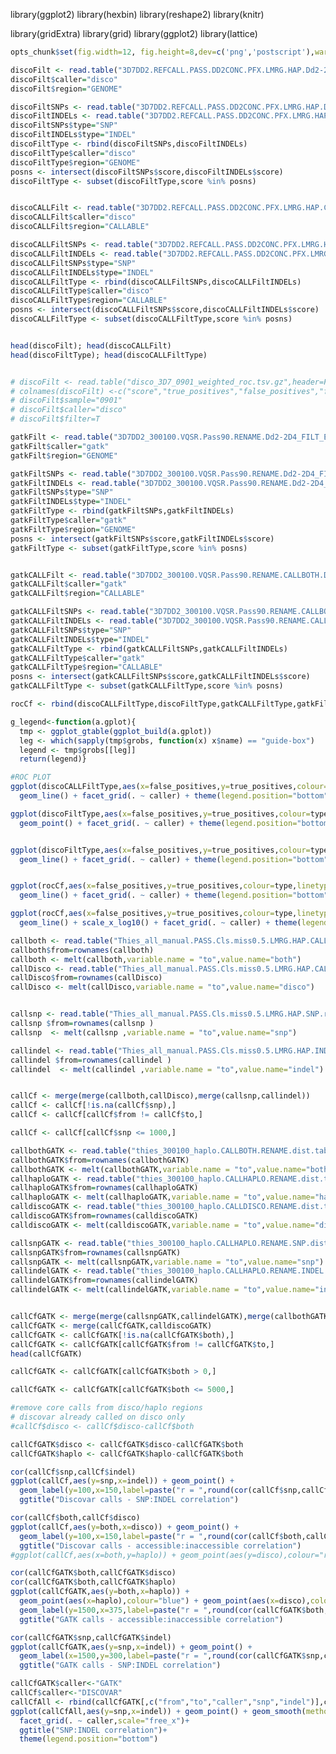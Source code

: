 library(ggplot2)
library(hexbin)
library(reshape2)
library(knitr)

library(gridExtra)
library(grid)
library(ggplot2)
library(lattice)
```r
opts_chunk$set(fig.width=12, fig.height=8,dev=c('png','postscript'),warning=F)

``` 

```r

discoFilt <- read.table("3D7DD2.REFCALL.PASS.DD2CONC.PFX.LMRG.HAP.Dd2-2D4_FILT_EVAL/weighted_roc.tsv.gz",header=F,skip = 3,stringsAsFactors =F,sep="\t",col.names=c("score","true_positives","false_positives","false_negatives","precision","sensitivity","f_measure"))
discoFilt$caller="disco"
discoFilt$region="GENOME"

discoFiltSNPs <- read.table("3D7DD2.REFCALL.PASS.DD2CONC.PFX.LMRG.HAP.Dd2-2D4_FILT_EVAL/snp_roc.tsv.gz",header=F,skip = 3,stringsAsFactors =F,sep="\t",col.names = c("score","true_positives","false_positives"))
discoFiltINDELs <- read.table("3D7DD2.REFCALL.PASS.DD2CONC.PFX.LMRG.HAP.Dd2-2D4_FILT_EVAL/non_snp_roc.tsv.gz",header=F,skip = 3,stringsAsFactors =F,sep="\t",col.names = c("score","true_positives","false_positives"))
discoFiltSNPs$type="SNP"
discoFiltINDELs$type="INDEL"
discoFiltType <- rbind(discoFiltSNPs,discoFiltINDELs)
discoFiltType$caller="disco"
discoFiltType$region="GENOME"
posns <- intersect(discoFiltSNPs$score,discoFiltINDELs$score)
discoFiltType <- subset(discoFiltType,score %in% posns)


discoCALLFilt <- read.table("3D7DD2.REFCALL.PASS.DD2CONC.PFX.LMRG.HAP.CALLBOTH.Dd2-2D4_FILT_EVAL/weighted_roc.tsv.gz",header=F,skip = 3,stringsAsFactors =F,sep="\t",col.names=c("score","true_positives","false_positives","false_negatives","precision","sensitivity","f_measure"))
discoCALLFilt$caller="disco"
discoCALLFilt$region="CALLABLE"

discoCALLFiltSNPs <- read.table("3D7DD2.REFCALL.PASS.DD2CONC.PFX.LMRG.HAP.CALLBOTH.Dd2-2D4_FILT_EVAL/snp_roc.tsv.gz",header=F,skip = 3,stringsAsFactors =F,sep="\t",col.names = c("score","true_positives","false_positives"))
discoCALLFiltINDELs <- read.table("3D7DD2.REFCALL.PASS.DD2CONC.PFX.LMRG.HAP.CALLBOTH.Dd2-2D4_FILT_EVAL/non_snp_roc.tsv.gz",header=F,skip = 3,stringsAsFactors =F,sep="\t",col.names = c("score","true_positives","false_positives"))
discoCALLFiltSNPs$type="SNP"
discoCALLFiltINDELs$type="INDEL"
discoCALLFiltType <- rbind(discoCALLFiltSNPs,discoCALLFiltINDELs)
discoCALLFiltType$caller="disco"
discoCALLFiltType$region="CALLABLE"
posns <- intersect(discoCALLFiltSNPs$score,discoCALLFiltINDELs$score)
discoCALLFiltType <- subset(discoCALLFiltType,score %in% posns)


head(discoFilt); head(discoCALLFilt)
head(discoFiltType); head(discoCALLFiltType)


# discoFilt <- read.table("disco_3D7_0901_weighted_roc.tsv.gz",header=F,skip = 3,stringsAsFactors =F,sep="\t")
# colnames(discoFilt) <-c("score","true_positives","false_positives","false_negatives","precision","sensitivity","f_measure")
# discoFilt$sample="0901"
# discoFilt$caller="disco"
# discoFilt$filter=T
```

```r
gatkFilt <- read.table("3D7DD2_300100.VQSR.Pass90.RENAME.Dd2-2D4_FILT_EVAL/weighted_roc.tsv.gz",header=F,skip = 3,stringsAsFactors =F,sep="\t",col.names=c("score","true_positives","false_positives","false_negatives","precision","sensitivity","f_measure"))
gatkFilt$caller="gatk"
gatkFilt$region="GENOME"

gatkFiltSNPs <- read.table("3D7DD2_300100.VQSR.Pass90.RENAME.Dd2-2D4_FILT_EVAL/snp_roc.tsv.gz",header=F,skip = 3,stringsAsFactors =F,sep="\t",col.names = c("score","true_positives","false_positives"))
gatkFiltINDELs <- read.table("3D7DD2_300100.VQSR.Pass90.RENAME.Dd2-2D4_FILT_EVAL/non_snp_roc.tsv.gz",header=F,skip = 3,stringsAsFactors =F,sep="\t",col.names = c("score","true_positives","false_positives"))
gatkFiltSNPs$type="SNP"
gatkFiltINDELs$type="INDEL"
gatkFiltType <- rbind(gatkFiltSNPs,gatkFiltINDELs)
gatkFiltType$caller="gatk"
gatkFiltType$region="GENOME"
posns <- intersect(gatkFiltSNPs$score,gatkFiltINDELs$score)
gatkFiltType <- subset(gatkFiltType,score %in% posns)


gatkCALLFilt <- read.table("3D7DD2_300100.VQSR.Pass90.RENAME.CALLBOTH.Dd2-2D4_FILT_EVAL/weighted_roc.tsv.gz",header=F,skip = 3,stringsAsFactors =F,sep="\t",col.names=c("score","true_positives","false_positives","false_negatives","precision","sensitivity","f_measure"))
gatkCALLFilt$caller="gatk"
gatkCALLFilt$region="CALLABLE"

gatkCALLFiltSNPs <- read.table("3D7DD2_300100.VQSR.Pass90.RENAME.CALLBOTH.Dd2-2D4_FILT_EVAL/snp_roc.tsv.gz",header=F,skip = 3,stringsAsFactors =F,sep="\t",col.names = c("score","true_positives","false_positives"))
gatkCALLFiltINDELs <- read.table("3D7DD2_300100.VQSR.Pass90.RENAME.CALLBOTH.Dd2-2D4_FILT_EVAL/non_snp_roc.tsv.gz",header=F,skip = 3,stringsAsFactors =F,sep="\t",col.names = c("score","true_positives","false_positives"))
gatkCALLFiltSNPs$type="SNP"
gatkCALLFiltINDELs$type="INDEL"
gatkCALLFiltType <- rbind(gatkCALLFiltSNPs,gatkCALLFiltINDELs)
gatkCALLFiltType$caller="gatk"
gatkCALLFiltType$region="CALLABLE"
posns <- intersect(gatkCALLFiltSNPs$score,gatkCALLFiltINDELs$score)
gatkCALLFiltType <- subset(gatkCALLFiltType,score %in% posns)
```

```r

rocCf <- rbind(discoCALLFiltType,discoFiltType,gatkCALLFiltType,gatkFiltType)

```

```r
g_legend<-function(a.gplot){
  tmp <- ggplot_gtable(ggplot_build(a.gplot))
  leg <- which(sapply(tmp$grobs, function(x) x$name) == "guide-box")
  legend <- tmp$grobs[[leg]]
  return(legend)}
```


```r

#ROC PLOT
ggplot(discoCALLFiltType,aes(x=false_positives,y=true_positives,colour=type)) + 
  geom_line() + facet_grid(. ~ caller) + theme(legend.position="bottom")

ggplot(discoFiltType,aes(x=false_positives,y=true_positives,colour=type)) + 
  geom_point() + facet_grid(. ~ caller) + theme(legend.position="bottom")


ggplot(discoFiltType,aes(x=false_positives,y=true_positives,colour=type)) + 
  geom_line() + facet_grid(. ~ caller) + theme(legend.position="bottom")


ggplot(rocCf,aes(x=false_positives,y=true_positives,colour=type,linetype=region)) + 
  geom_line() + facet_grid(. ~ caller) + theme(legend.position="bottom")

ggplot(rocCf,aes(x=false_positives,y=true_positives,colour=type,linetype=region)) + 
  geom_line() + scale_x_log10() + facet_grid(. ~ caller) + theme(legend.position="bottom")

```


```r
callboth <- read.table("Thies_all_manual.PASS.Cls.miss0.5.LMRG.HAP.CALLBOTH.vcf.dist.tab.txt",sep="\t")
callboth$from=rownames(callboth)
callboth <- melt(callboth,variable.name = "to",value.name="both")
callDisco <- read.table("Thies_all_manual.PASS.Cls.miss0.5.LMRG.HAP.CALLDISCOONLY.vcf.dist.tab.txt",sep="\t")
callDisco$from=rownames(callDisco)
callDisco <- melt(callDisco,variable.name = "to",value.name="disco")


callsnp <- read.table("Thies_all_manual.PASS.Cls.miss0.5.LMRG.HAP.SNP.recode.vcf.dist.tab.txt",sep="\t")
callsnp $from=rownames(callsnp )
callsnp  <- melt(callsnp ,variable.name = "to",value.name="snp")

callindel <- read.table("Thies_all_manual.PASS.Cls.miss0.5.LMRG.HAP.INDEL.recode.vcf.dist.tab.txt",sep="\t")
callindel $from=rownames(callindel )
callindel  <- melt(callindel ,variable.name = "to",value.name="indel")


callCf <- merge(merge(callboth,callDisco),merge(callsnp,callindel))
callCf <- callCf[!is.na(callCf$snp),]
callCf <- callCf[callCf$from != callCf$to,]

callCf <- callCf[callCf$snp <= 1000,]

callbothGATK <- read.table("thies_300100_haplo.CALLBOTH.RENAME.dist.tab.txt",sep="\t")
callbothGATK$from=rownames(callbothGATK)
callbothGATK <- melt(callbothGATK,variable.name = "to",value.name="both")
callhaploGATK <- read.table("thies_300100_haplo.CALLHAPLO.RENAME.dist.tab.txt",sep="\t")
callhaploGATK$from=rownames(callhaploGATK)
callhaploGATK <- melt(callhaploGATK,variable.name = "to",value.name="haplo")
calldiscoGATK <- read.table("thies_300100_haplo.CALLDISCO.RENAME.dist.tab.txt",sep="\t")
calldiscoGATK$from=rownames(calldiscoGATK)
calldiscoGATK <- melt(calldiscoGATK,variable.name = "to",value.name="disco")

callsnpGATK <- read.table("thies_300100_haplo.CALLHAPLO.RENAME.SNP.dist.tab.txt",sep="\t")
callsnpGATK$from=rownames(callsnpGATK)
callsnpGATK <- melt(callsnpGATK,variable.name = "to",value.name="snp")
callindelGATK <- read.table("thies_300100_haplo.CALLHAPLO.RENAME.INDEL.dist.tab.txt",sep="\t")
callindelGATK$from=rownames(callindelGATK)
callindelGATK <- melt(callindelGATK,variable.name = "to",value.name="indel")


callCfGATK <- merge(merge(callsnpGATK,callindelGATK),merge(callbothGATK,callhaploGATK))
callCfGATK <- merge(callCfGATK,calldiscoGATK)
callCfGATK <- callCfGATK[!is.na(callCfGATK$both),]
callCfGATK <- callCfGATK[callCfGATK$from != callCfGATK$to,]
head(callCfGATK)

callCfGATK <- callCfGATK[callCfGATK$both > 0,]

callCfGATK <- callCfGATK[callCfGATK$both <= 5000,]

#remove core calls from disco/haplo regions
# discovar already called on disco only
#callCf$disco <- callCf$disco-callCf$both

callCfGATK$disco <- callCfGATK$disco-callCfGATK$both
callCfGATK$haplo <- callCfGATK$haplo-callCfGATK$both
```

```r


cor(callCf$snp,callCf$indel)
ggplot(callCf,aes(y=snp,x=indel)) + geom_point() +  
  geom_label(y=100,x=150,label=paste("r = ",round(cor(callCf$snp,callCf$indel),2)),size=5) +
  ggtitle("Discovar calls - SNP:INDEL correlation")

cor(callCf$both,callCf$disco)
ggplot(callCf,aes(y=both,x=disco)) + geom_point() +  
  geom_label(y=100,x=150,label=paste("r = ",round(cor(callCf$both,callCf$disco),2)),size=5) +
  ggtitle("Discovar calls - accessible:inaccessible correlation")
#ggplot(callCf,aes(x=both,y=haplo)) + geom_point(aes(y=disco),colour="red")

cor(callCfGATK$both,callCfGATK$disco)
cor(callCfGATK$both,callCfGATK$haplo)
ggplot(callCfGATK,aes(y=both,x=haplo)) + 
  geom_point(aes(x=haplo),colour="blue") + geom_point(aes(x=disco),colour="red") +
  geom_label(y=1500,x=375,label=paste("r = ",round(cor(callCfGATK$both,callCfGATK$haplo),2)),size=5,colour="blue") + geom_label(y=1000,x=750,label=paste("r = ",round(cor(callCfGATK$both,callCfGATK$disco),2)),size=5,colour="red") +
  ggtitle("GATK calls - accessible:inaccessible correlation")

cor(callCfGATK$snp,callCfGATK$indel)
ggplot(callCfGATK,aes(y=snp,x=indel)) + geom_point() + 
  geom_label(x=1500,y=300,label=paste("r = ",round(cor(callCfGATK$snp,callCfGATK$indel),2)),size=5) +
  ggtitle("GATK calls - SNP:INDEL correlation")

callCfGATK$caller<-"GATK"
callCf$caller<-"DISCOVAR"
callCfAll <- rbind(callCfGATK[,c("from","to","caller","snp","indel")],callCf[,c("from","to","caller","snp","indel")])
ggplot(callCfAll,aes(y=snp,x=indel)) + geom_point() + geom_smooth(method = lm,se = F,linetype=2) +
  facet_grid(. ~ caller,scale="free_x")+
  ggtitle("SNP:INDEL correlation")+
  theme(legend.position="bottom")


```


